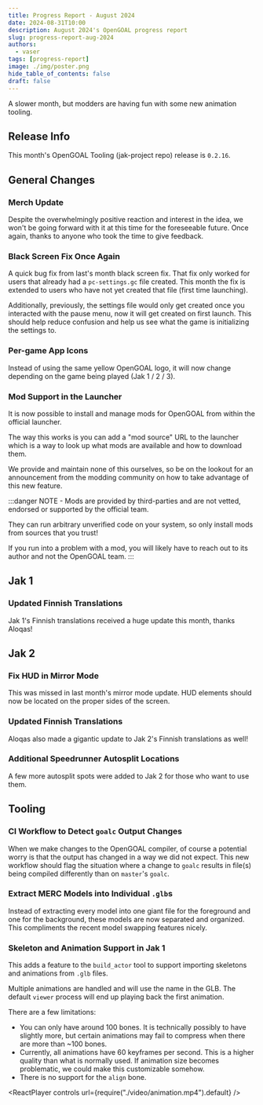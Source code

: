 ```yaml
---
title: Progress Report - August 2024
date: 2024-08-31T10:00
description: August 2024's OpenGOAL progress report
slug: progress-report-aug-2024
authors:
  - vaser
tags: [progress-report]
image: ./img/poster.png
hide_table_of_contents: false
draft: false
---
```


<head>
  <meta name="twitter:card" content="summary_large_image" />
</head>

A slower month, but modders are having fun with some new animation tooling.

<!--truncate-->

## Release Info

This month's OpenGOAL Tooling (jak-project repo) release is `0.2.16`.

<div className="row markdownMarginBottom">
  <div className="col col--12">
    <LauncherDownloadLink />
  </div>
</div>

## General Changes

### Merch Update

Despite the overwhelmingly positive reaction and interest in the idea, we won't be going forward with it at this time for the foreseeable future. Once again, thanks to anyone who took the time to give feedback.

### Black Screen Fix Once Again <PRLink href="https://github.com/open-goal/jak-project/pull/3624"/>

A quick bug fix from last's month black screen fix. That fix only worked for users that already had a `pc-settings.gc` file created. This month the fix is extended to users who have not yet created that file (first time launching).

Additionally, previously, the settings file would only get created once you interacted with the pause menu, now it will get created on first launch. This should help reduce confusion and help us see what the game is initializing the settings to.

### Per-game App Icons <PRLink href="https://github.com/open-goal/jak-project/pull/3634"/>

Instead of using the same yellow OpenGOAL logo, it will now change depending on the game being played (Jak 1 / 2 / 3).

### Mod Support in the Launcher <PRLink href="https://github.com/open-goal/launcher/pull/530"/>

It is now possible to install and manage mods for OpenGOAL from within the official launcher.

The way this works is you can add a "mod source" URL to the launcher which is a way to look up what mods are available and how to download them.

We provide and maintain none of this ourselves, so be on the lookout for an announcement from the modding community on how to take advantage of this new feature.

:::danger
NOTE - Mods are provided by third-parties and are not vetted, endorsed or supported by the official team.

They can run arbitrary unverified code on your system, so only install mods from sources that you trust!

If you run into a problem with a mod, you will likely have to reach out to its author and not the OpenGOAL team.
:::

## Jak 1

### Updated Finnish Translations <PRLink href="https://github.com/open-goal/jak-project/pull/3619"/>

Jak 1's Finnish translations received a huge update this month, thanks Aloqas!

## Jak 2

### Fix HUD in Mirror Mode <PRLink href="https://github.com/open-goal/jak-project/pull/3630"/>

This was missed in last month's mirror mode update. HUD elements should now be located on the proper sides of the screen.

### Updated Finnish Translations <PRLink href="https://github.com/open-goal/jak-project/pull/3619"/>

Aloqas also made a gigantic update to Jak 2's Finnish translations as well!

### Additional Speedrunner Autosplit Locations <PRLink href="https://github.com/open-goal/jak-project/pull/3639"/>

A few more autosplit spots were added to Jak 2 for those who want to use them.

## Tooling

### CI Workflow to Detect `goalc` Output Changes <PRLink href="https://github.com/open-goal/jak-project/pull/3626"/> <PRLink href="https://github.com/open-goal/jak-project/pull/3631"/>

When we make changes to the OpenGOAL compiler, of course a potential worry is that the output has changed in a way we did not expect. This new workflow should flag the situation where a change to `goalc` results in file(s) being compiled differently than on `master`'s `goalc`.

### Extract MERC Models into Individual `.glb`s <PRLink href="https://github.com/open-goal/jak-project/pull/3632"/>

Instead of extracting every model into one giant file for the foreground and one for the background, these models are now separated and organized. This compliments the recent model swapping features nicely.

### Skeleton and Animation Support in Jak 1 <PRLink href="https://github.com/open-goal/jak-project/pull/3632"/>

This adds a feature to the `build_actor` tool to support importing skeletons and animations from `.glb` files.

Multiple animations are handled and will use the name in the GLB. The default `viewer` process will end up playing back the first animation.

There are a few limitations:

- You can only have around 100 bones. It is technically possibly to have slightly more, but certain animations may fail to compress when there are more than ~100 bones.
- Currently, all animations have 60 keyframes per second. This is a higher quality than what is normally used. If animation size becomes problematic, we could make this customizable somehow.
- There is no support for the `align` bone.

<ReactPlayer controls url={require("./video/animation.mp4").default} />
